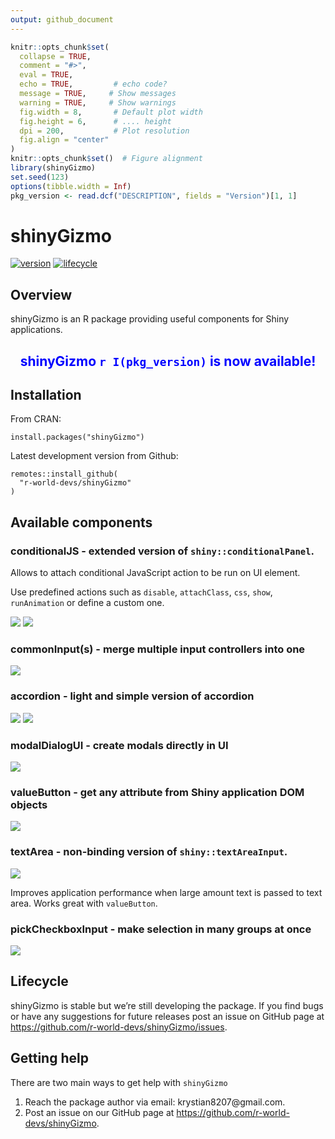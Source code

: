 ```yaml
---
output: github_document
---
```


```r
knitr::opts_chunk$set(
  collapse = TRUE,
  comment = "#>",
  eval = TRUE,        
  echo = TRUE,         # echo code?
  message = TRUE,     # Show messages
  warning = TRUE,     # Show warnings
  fig.width = 8,       # Default plot width
  fig.height = 6,      # .... height
  dpi = 200,           # Plot resolution
  fig.align = "center"
)
knitr::opts_chunk$set()  # Figure alignment   
library(shinyGizmo)
set.seed(123)
options(tibble.width = Inf)
pkg_version <- read.dcf("DESCRIPTION", fields = "Version")[1, 1]
```

# shinyGizmo

[![version](https://img.shields.io/static/v1.svg?label=github.com&message=v.`r I(pkg_version)`&color=ff69b4)](https://img.shields.io/static/v1.svg?label=github.com&message=v.0.1&color=ff69b4)
[![lifecycle](https://img.shields.io/badge/lifecycle-stable-success.svg)](https://lifecycle.r-lib.org/articles/stages.html#stable)

## Overview

shinyGizmo is an R package providing useful components for Shiny applications.

<center>
## <span style="color:blue"> shinyGizmo `r I(pkg_version)` is now available!</span>
</center>

## Installation

From CRAN:
```
install.packages("shinyGizmo")
```

Latest development version from Github:
```
remotes::install_github(
  "r-world-devs/shinyGizmo"
)
```

## Available components

### conditionalJS - extended version of `shiny::conditionalPanel`.

Allows to attach conditional JavaScript action to be run on UI element.

Use predefined actions such as `disable`, `attachClass`, `css`, `show`, `runAnimation` or define a custom one.

![](./man/figures/condjs.gif) ![](./man/figures/condjsanim.gif)

### commonInput(s) - merge multiple input controllers into one

![](./man/figures/commoninputs.gif)

### accordion - light and simple version of accordion 

![](./man/figures/accordion.gif) ![](./man/figures/accordion_enroll.gif)

### modalDialogUI - create modals directly in UI
![](./man/figures/modalui.gif)

### valueButton - get any attribute from Shiny application DOM objects
![](./man/figures/valuebutton.gif)

### textArea - non-binding version of `shiny::textAreaInput`.
![](./man/figures/textarea.gif)

Improves application performance when large amount text is passed to text area.
Works great with `valueButton`.

### pickCheckboxInput - make selection in many groups at once
![](./man/figures/pickcheckbox.gif)

## Lifecycle

shinyGizmo is stable but we're still developing the package. 
If you find bugs or have any suggestions for future releases post an issue on GitHub page at <https://github.com/r-world-devs/shinyGizmo/issues>.

## Getting help

There are two main ways to get help with `shinyGizmo`

1. Reach the package author via email: krystian8207@gmail.com.
2. Post an issue on our GitHub page at [https://github.com/r-world-devs/shinyGizmo](https://github.com/r-world-devs/shinyGizmo/issues).
